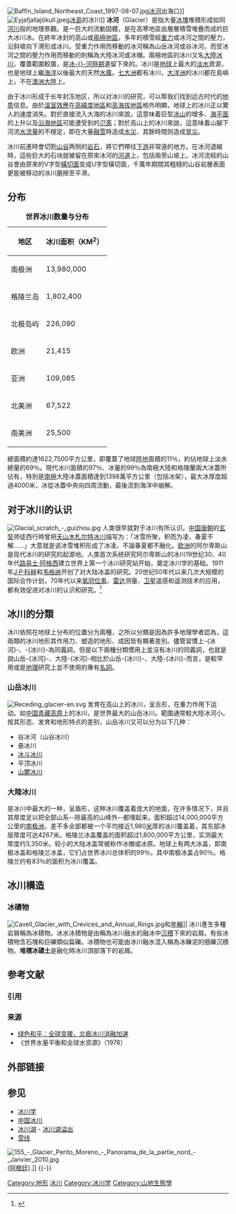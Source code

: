 {{Merge from|冰斗冰川|山谷冰川|time=2013-8-6}}{{Expand language|1=en|time=2021-03-21T01:57:45+00:00}}
{{noteTA|zh-tw:冰河; zh-hk:冰川;zh-hans:冰川}}
{{Otheruses|other='''-{zh-cn:冰川; zh-hk:冰川; zh-tw:冰河}-'''的其他含义|冰川 (消歧義)|-{zh-cn:冰川 (消歧义); zh-hk:冰川 (消歧義); zh-tw:冰河 (消歧義)}-}}
[[File:Baffin_Island_Northeast_Coast_1997-08-07.jpg|thumb]][[冰河|冰河]]出海口]]
[[File:Eyjafjallajökull.jpeg|thumb]][[冰島|冰島]]的冰川]]
'''冰河'''（Glacier）是指大量[[冰塊|冰塊]]堆積形成如同[[河川|河川]]般的地理景觀。是一巨大的流動固體，是在高寒地區由層層積雪堆疊而成的巨大冰川冰。在終年冰封的高山或[[兩極地區|兩極地區]]，多年的積雪經[[重力|重力]]或冰河之間的壓力，沿斜坡向下滑形成冰川。受重力作用而移動的冰河稱為山岳冰河或谷冰河，而受冰河之間的壓力作用而移動的則稱為大陸冰河或冰帽。兩極地區的冰川又名[[大陸冰川|大陸冰川]]，覆蓋範圍較廣，是[[冰河時期|冰-{}-河時期]]遺留下來的。冰川是[[地球|地球]]上最大的[[淡水|淡水]]資源，也是地球上繼[[海洋|海洋]]以後最大的天然[[水庫|水庫]]。[[七大洲|七大洲]]都有冰川，[[大洋洲|大洋洲]]的冰川都在島嶼上，不在[[澳洲大陸|澳洲大陸]]上。

由于冰川形成于长年封冻地区，所以对冰川的研究，可以帮我们找到远古时代的[[地质|地质]]信息。由於[[溫室效應|溫室效應]]在[[高緯度地區|高緯度地區]]和[[高海拔地區|高海拔地區]]格外明顯，地球上的冰川正以驚人的速度消失。對於直接流入大海的冰川來說，這意味着巨型[[冰山|冰山]]的增多、[[海平面|海平面]]的上升以及[[沿海地區|沿海地區]]可能遭受到的[[氾濫|氾濫]]；對於高山上的冰川來說，這意味着山腳下河流[[水流量|水流量]]的不穩定，即在大量[[融雪|融雪]]時造成[[水災|水災]]、其餘時間则造成[[旱災|旱災]]。

冰川前進時會切割[[山谷|山谷]]两侧的[[岩石|岩石]]，將它們帶往[[下游|下游]]非常遠的地方。在冰河退縮時，這些巨大的石块就被留在原來冰河的[[河道|河道]]上，包括兩旁山坡上。冰河流經的山谷會由原來的V字型[[橫切面|橫切面]]变成U字型橫切面，千萬年期間其粗糙的山谷岩層表面更能被移动的冰川磨擦至平滑。

== 分布 ==
{| class="wikitable floatright" style="margin: 0 0 1em 1em" summary="世界冰川数量与分布"
|+ '''世界冰川数量与分布'''
|-
! 地区||冰川面积（KM<sup>2</sup>）
|-
|南极洲||13,980,000
|-
|格陵兰岛||1,802,400
|-
|北极岛屿||226,090
|-
|欧洲||21,415
|-
|亚洲||109,085
|-
|北美洲||67,522
|-
|南美洲||25,500
|}
總面積約達1622,7500平方公里，即覆蓋了地球[[陸地|陸地]]面積的11％，約佔地球上淡水總量的69％。現代冰川面積的97％、冰量的99％為南極大陸和格陵蘭兩大冰蓋所佔有，特別是[[南極|南極]]大陸冰蓋面積達到1398萬平方公里（包括冰架），最大冰厚度超過4000米，冰從冰蓋中央向四周流動，最後流到海洋中崩解。

== 对于冰川的认识 ==
[[File:Glacial_scratch_-_guizhou.jpg|thumb]]
人类很早就對于冰川有所认识。[[中國|中国]][[唐朝|唐朝]]的[[玄奘|玄奘]]师徒西行時曾把[[天山|天山]][[木札尔特冰川|木札尔特冰川]]描写为：「冰雪所聚，积而为凌，春夏不解……」大意就是说冰雪堆积形成了冰凌，不論春夏都不融化。[[欧洲|欧洲]]的阿尔卑斯山是现代冰川的研究的起源地。人类首次系统研究阿尔卑斯山的冰川19世纪30、40年代[[路易士·阿格西|路易士·阿格西]]建立世界上第一个冰川研究站开始，奠定冰川学的基础。1911年[[J·P·科赫|J·P·科赫]]和[[韦格纳|韦格纳]]开创了对大陆冰盖的研究。20世纪50年代以来几次大规模的国际合作计划，70年代以来[[氧|氧]][[同位素|同位素]]、[[雷达|雷达]]测量、[[卫星|卫星]]遥感和遥测技术的应用，都有效促进对冰川的认识和研究。<ref>{{Cite web |url=http://www.wordpedia.com/ |title=智慧藏百科全書網 |accessdate=2020-09-30 |archive-date=2017-06-21 |archive-url=https://web.archive.org/web/20170621081941/http://www.wordpedia.com/ |dead-url=no }}</ref>

== 冰川的分類 ==
冰川依照在地球上分布的位置分为兩種，之所以分類是因為許多地理學者認為，這兩類的冰川地形其作用力、塑造的地形、成因皆有顯著差別。儘管習慣上-{冰河}-、-{冰川}-為同義詞，但是以下兩種分類慣用上並沒有冰川的同義詞，也就是說山岳-{冰河}-、大陸-{冰河}-相比於山岳-{冰川}-、大陸-{冰川}-而言，是較罕用或是[[地理|地理]]研究上並不使用的專有[[名詞|名詞]]。

=== 山岳冰川 ===
[[File:Receding_glacier-en.svg|thumb]]
发育在高山上的冰川，呈舌形，在重力作用下运动。如[[中国|中国]][[青藏高原|青藏高原]]上的冰川，是世界最大的山岳冰川。範圍通常較大陸冰河小。按其形态、发育和地形特点的差别，山岳冰川又可以分为以下几种：
*谷冰河（山谷冰川）
*悬冰川
*[[冰斗冰川|冰斗冰川]]
*平顶冰川
*[[山谷冰川|山麓冰川]]

=== 大陸冰川 ===
是冰川中最大的一种，呈盾形，这种冰川覆盖着庞大的地面，在许多情况下，并且其厚度足以把全部山系--除最高的山峰外--都埋起来。面积超过14,000,000平方公里的[[南极洲|南极洲]]，差不多全部都被一个平均接近1,980[[米_(单位)|米]]厚的冰川覆盖着，其东部冰层厚度可达4267米。格陵兰冰盖覆盖的面积超过1,800,000平方公里，实测最大厚度约3,350米。较小的大陆冰盖常被称作冰帽或冰原。地球上有两大冰盖，即南极冰盖和格陵兰冰盖，它们占世界冰川总体积的99％，其中南极冰盖占90％。格陵兰约有83％的面积为冰川覆盖。

== 冰川構造 ==

=== 冰磧物 ===
[[File:Cavell_Glacier_with_Crevices_and_Annual_Rings.jpg|left]]和[[年輪|年輪]]]]
冰川產生多種岩屑稱為冰積物。冰水冰積物是由稱為冰川融水的融冰中[[沉積|沉積]]下來的岩屑。有些冰積物含石塊和巨礫類似扁礫。冰積物也可能由冰川融水混入稱為冰礫泥的细礫沉積物。'''堆積冰磧土'''是融化時冰川頂部落下的岩屑。
{{強制換行}}
== 参考文献 ==
=== 引用 ===
{{Reflist}}

=== 来源 ===
{{refbegin}}
* [https://web.archive.org/web/20100414075235/http://www.greenpeace.org/china/zh/news/world-park-arctic 绿色和平：全球变暖，北极冰川消融加速]
* 《世界水量平衡和全球水资源》（1978）
{{refend}}

== 外部链接 ==
{{Commons|Glacier|冰川}}

== 参见 ==
{{Portal|地球科学}}
* [[冰川学|冰川学]]
* [[中国冰川|中国冰川]]
* [[冰川湖|冰川湖]] - [[冰川湖溢出|冰川湖溢出]]
* [[雪线|雪线]]

[[File:155_-_Glacier_Perito_Moreno_-_Panorama_de_la_partie_nord_-_Janvier_2010.jpg|center]] ([[阿根廷|阿根廷]]).]]
{{-}}
{{冰}}
{{冰川}}
{{地貌学}}
{{自然资源}}

{{Authority control}}

[[Category:地形|Category:地形]]
[[Category:冰川|]]
[[Category:冰川学|Category:冰川学]]
[[Category:山地生態學|Category:山地生態學]]